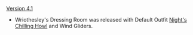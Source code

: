 {{Change History/Header}}
[[Version 4.1]]
* Wriothesley's Dressing Room was released with Default Outfit [[Night's Chilling Howl]] and Wind Gliders.